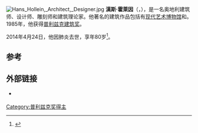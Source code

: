 [[File:Hans_Hollein,_Architect,_Designer.jpg|thumb]]
'''漢斯·霍萊因'''（{{lang-de|'''Hans Hollein'''}}，{{bd|1934年|3月30日|2014年|4月24日|catIdx=Hollein}}），是一名奥地利建筑师、设计师、雕刻师和建筑理论家。他著名的建筑作品包括有[[现代艺术博物馆|现代艺术博物馆]]和{{link-en|哈斯大楼|Haas House}}。1985年，他获得[[普利兹克建筑奖|普利兹克建筑奖]]。

2014年4月24日，他因肺炎去世，享年80岁<ref>{{Cite web|url=http://derstandard.at/1397521521355/Architekt-Hans-Hollein-gestorben|title=Architekt Hans Hollein gestorben|publisher=''[[Der_Standard|Der Standard]]''|language=de|date=24 April 2014|accessdate=24 April 2014|archive-date=2018-12-21|archive-url=https://web.archive.org/web/20181221062242/https://derstandard.at/1397521521355/Architekt-Hans-Hollein-gestorben|dead-url=no}}</ref>。

==参考==
{{Reflist}}

==外部链接==
{{Commons category|Hans Hollein}}
* {{Official|http://www.hollein.com/}} {{De icon}}

{{普利兹克奖得主}}
{{Authority control}}
[[Category:普利兹克奖得主|Category:普利兹克奖得主]]
{{DEFAULTSORT:Hollein, Hans}}